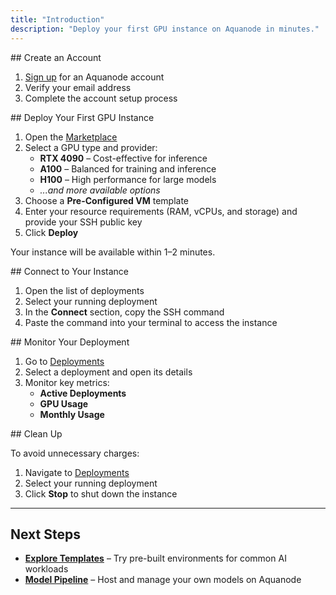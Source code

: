 ```yaml
---
title: "Introduction"
description: "Deploy your first GPU instance on Aquanode in minutes."
---
```



<Steps>
<Step>
## Create an Account

1. [Sign up](https://console.aquanode.io/login) for an Aquanode account  
2. Verify your email address  
3. Complete the account setup process  
</Step>

<Step>
## Deploy Your First GPU Instance

1. Open the [Marketplace](https://console.aquanode.io/marketplace)  
2. Select a GPU type and provider:  
   - **RTX 4090** – Cost-effective for inference  
   - **A100** – Balanced for training and inference  
   - **H100** – High performance for large models  
   - *...and more available options*  
3. Choose a **Pre-Configured VM** template  
4. Enter your resource requirements (RAM, vCPUs, and storage) and provide your SSH public key  
5. Click **Deploy**  

Your instance will be available within 1–2 minutes.  
</Step>

<Step>
## Connect to Your Instance

1. Open the list of deployments  
2. Select your running deployment  
3. In the **Connect** section, copy the SSH command  
4. Paste the command into your terminal to access the instance  
</Step>

<Step>
## Monitor Your Deployment

1. Go to [Deployments](https://console.aquanode.io/deployments)  
2. Select a deployment and open its details  
3. Monitor key metrics:  
   - **Active Deployments**  
   - **GPU Usage**  
   - **Monthly Usage**  
</Step>

<Step>
## Clean Up

To avoid unnecessary charges:  

1. Navigate to [Deployments](https://console.aquanode.io/deployments)  
2. Select your running deployment  
3. Click **Stop** to shut down the instance  
</Step>
</Steps>

---

## Next Steps

- **[Explore Templates](/docs/cloud-features/templates)** – Try pre-built environments for common AI workloads  
- **[Model Pipeline](/docs/models/hosting-huggingface-model)** – Host and manage your own models on Aquanode  
